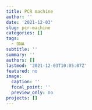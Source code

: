 ```yaml
---
title: PCR machine
author: ''
date: '2021-12-03'
slug: pcr-machine
categories: []
tags:
  - DNA
subtitle: ''
summary: ''
authors: []
lastmod: '2021-12-03T10:05:07Z'
featured: no
image:
  caption: ''
  focal_point: ''
  preview_only: no
projects: []
---
```

